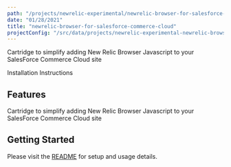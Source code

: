 ```yaml
---
path: "/projects/newrelic-experimental/newrelic-browser-for-salesforce-commerce-cloud"
date: "01/28/2021"
title: "newrelic-browser-for-salesforce-commerce-cloud"
projectConfig: "/src/data/projects/newrelic-experimental-newrelic-browser-for-salesforce-commerce-cloud.json"
---
```


<!-- Imports must occur at the top of the file -->

Cartridge to simplify adding New Relic Browser Javascript to your SalesForce Commerce Cloud site

<Link to="https://github.com/newrelic-experimental/newrelic-browser-for-salesforce-commerce-cloud">Installation Instructions</Link>

## Features

Cartridge to simplify adding New Relic Browser Javascript to your SalesForce Commerce Cloud site

## Getting Started

Please visit the [README](https://github.com/newrelic-experimental/newrelic-browser-for-salesforce-commerce-cloud#readme) for setup and usage details.
